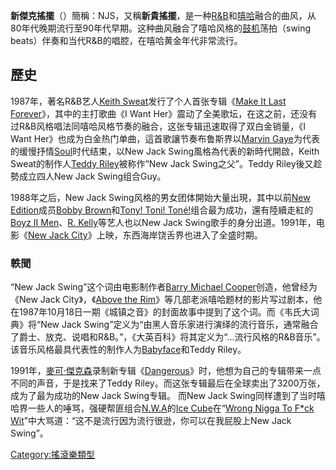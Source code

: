 {{unreferenced|time=2013-04-20T04:21:06+00:00}}
{{noteTA
|G1=Show
|1=zh-cn:布鲁斯; zh-hk:藍調; zh-tw:藍調; zh-sg:蓝调;
|2=zh-cn:迪斯科;zh-tw:迪斯可;zh-hk:的士高;
|3=zh-cn:萨克斯管; zh-tw:薩克斯風; zh-hk:色士風;
}}
{{Infobox Music genre
|name              = New Jack Swing
|color             = white
|bgcolor           = #0000E1
|stylistic_origins =[[節奏藍調|節奏藍調]]與[[嘻哈音樂|嘻哈音樂]]的融合
|cultural_origins  = 1980年代，[[美國|美國]]
|instruments       = [[電吉他|電吉他]] - [[貝斯|貝斯]] - [[薩克斯風|薩克斯風]] - [[鍵盤_(樂器)|鍵盤]]- [[電子鼓|電子鼓]] 
|popularity        = 1980年代未至1990年代中最為流行的舞曲之一
|derivatives       = 
|subgenrelist      = 
|subgenres         = 舞曲, 放克乐, 当代R&B, 摇摆爵士乐, 嘻哈乐, 说唱乐, 灵魂乐, 流行乐
|fusiongenres      = 
|regional_scenes   = 
|other_topics      = 
}}
'''新傑克搖擺'''（{{lang-en|'''New Jack Swing'''}}）簡稱：NJS，又稱'''新貴搖擺'''，是一种[[R&B|R&B]]和[[嘻哈音乐|嘻哈]]融合的曲风，从80年代晚期流行至90年代早期。这种曲风融合了嘻哈风格的[[鼓机|鼓机]]荡拍（swing beats）伴奏和当代R&B的唱腔，在嘻哈黄金年代非常流行。

==歷史==
1987年，著名R&B艺人[[Keith_Sweat|Keith Sweat]]发行了个人首张专辑《[[Make_It_Last_Forever|Make It Last Forever]]》，其中的主打歌曲《I Want Her》震动了全美歌坛，在这之前，还没有过R&B风格唱法同嘻哈风格节奏的融合，这张专辑迅速取得了双白金销量，《I Want Her》也成为白金热门单曲，這首歌讓节奏布鲁斯界以[[Marvin_Gaye|Marvin Gaye]]为代表的缓慢抒情[[Soul|Soul]]时代结束，以New Jack Swing風格為代表的新時代開啟，Keith Sweat的制作人[[Teddy_Riley|Teddy Riley]]被称作“New Jack Swing之父”。Teddy Riley後又趁勢成立四人New Jack Swing组合Guy。

1988年之后，New Jack Swing风格的男女团体開始大量出現，其中以前[[New_Edition|New Edition]]成员[[Bobby_Brown|Bobby Brown]]和[[Tony!_Toni!_Toné!|Tony! Toni! Toné!]]组合最为成功，還有陸續走紅的[[Boyz_II_Men|Boyz II Men]]、[[R._Kelly|R. Kelly]]等艺人也以New Jack Swing歌手的身分出道。1991年，电影《[[New_Jack_City|New Jack City]]》上映，东西海岸饶舌界也进入了全盛时期。

===軼聞===
“New Jack Swing”这个词由电影制作者[[Barry_Michael_Cooper|Barry Michael Cooper]]创造，他曾经为《New Jack City》，《[[Above_the_Rim|Above the Rim]]》等几部老派嘻哈题材的影片写过剧本，他在1987年10月18日一期《城镇之音》的封面故事中提到了这个词。而《韦氏大词典》将“New Jack Swing”定义为“由黑人音乐家进行演绎的流行音乐，通常融合了爵士、放克、说唱和R&B。”，《大英百科》将其定义为“...流行风格的R&B音乐”。该音乐风格最具代表性的制作人为[[Babyface|Babyface]]和Teddy Riley。 

1991年，[[麥可·傑克森|麥可·傑克森]]录制新专辑《[[Dangerous|Dangerous]]》时，他想为自己的专辑带来一点不同的声音，于是找来了Teddy Riley。而这张专辑最后在全球卖出了3200万张，成为了最为成功的New Jack Swing专辑。
而New Jack Swing同样遭到了当时嘻哈界一些人的唾骂，强硬帮匪组合[[N.W.A|N.W.A]]的[[Ice_Cube|Ice Cube]]在“[[Wrong_Nigga_To_F*ck_Wit|Wrong Nigga To F*ck Wit]]”中大骂道：“这不是流行因为流行很逊，你可以在我屁股上New Jack Swing”。

{{嘻哈}}
[[Category:搖滾樂類型|Category:搖滾樂類型]]